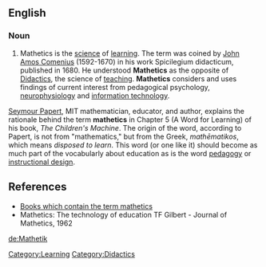 ==English==

===Noun===

# Mathetics is the [[science]] of [[learning]]. The term was coined by [[John Amos Comenius]] (1592-1670) in his work Spicilegium didacticum, published in 1680. He understood '''Mathetics''' as the opposite of [[Didactics]], the science of [[teaching]]. '''Mathetics''' considers and uses findings of current interest from pedagogical psychology, [[neurophysiology]] and [[information technology]].

[[Seymour Papert]], MIT mathematician, educator, and author, explains the rationale behind the term '''mathetics''' in Chapter 5 (A Word for Learning) of his book, ''The Children's Machine''. The origin of the word, according to Papert, is not from "mathematics," but from the Greek, ''mathēmatikos'', which means ''disposed to learn''. This word (or one like it) should become as much part of the vocabularly about education as is the word [[pedagogy]] or [[instructional design]].

==References==
*[http://books.google.com/books?q=mathetics&num=100&hl=en Books which contain the term mathetics]
*Mathetics: The technology of education TF Gilbert - Journal of Mathetics, 1962

[[Category:Learning]]
[[Category:Didactics]]

[[de:Mathetik]]